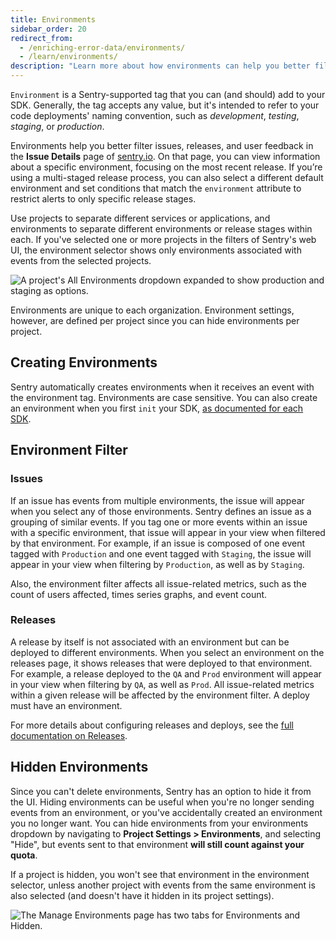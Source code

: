 ```yaml
---
title: Environments
sidebar_order: 20
redirect_from:
  - /enriching-error-data/environments/
  - /learn/environments/
description: "Learn more about how environments can help you better filter issues, releases, and user feedback in the Issue Details page on sentry.io."
---
```


`Environment` is a Sentry-supported tag that you can (and should) add to your SDK. Generally, the tag accepts any value, but it's intended to refer to your code deployments' naming convention, such as _development_, _testing_, _staging_, or _production_.

Environments help you better filter issues, releases, and user feedback in the **Issue Details** page of [sentry.io](https://sentry.io). On that page, you can view information about a specific environment, focusing on the most recent release. If you’re using a multi-staged release process, you can also select a different default environment and set conditions that match the `environment` attribute to restrict alerts to only specific release stages.

Use projects to separate different services or applications, and environments to separate different environments or release stages within each. If you've selected one or more projects in the filters of Sentry's web UI, the environment selector shows only environments associated with events from the selected projects.

![A project's All Environments dropdown expanded to show production and staging as options.](env_dropdown.png)

Environments are unique to each organization. Environment settings, however, are defined per project since you can hide environments per project.

## Creating Environments

Sentry automatically creates environments when it receives an event with the environment tag. Environments are case sensitive. You can also create an environment when you first `init` your SDK, [as documented for each SDK](/platform-redirect/?next=/configuration/environments/).

## Environment Filter

### Issues

If an issue has events from multiple environments, the issue will appear when you select any of those environments. Sentry defines an issue as a grouping of similar events. If you tag one or more events within an issue with a specific environment, that issue will appear in your view when filtered by that environment. For example, if an issue is composed of one event tagged with `Production` and one event tagged with `Staging`, the issue will appear in your view when filtering by `Production`, as well as by `Staging`.

Also, the environment filter affects all issue-related metrics, such as the count of users affected, times series graphs, and event count.

### Releases

A release by itself is not associated with an environment but can be deployed to different environments. When you select an environment on the releases page, it shows releases that were deployed to that environment. For example, a release deployed to the `QA` and `Prod` environment will appear in your view when filtering by `QA`, as well as `Prod`. All issue-related metrics within a given release will be affected by the environment filter. A deploy must have an environment.

For more details about configuring releases and deploys, see the [full documentation on Releases](/product/releases/).

## Hidden Environments

Since you can't delete environments, Sentry has an option to hide it from the UI. Hiding environments can be useful when you're no longer sending events from an environment, or you've accidentally created an environment you no longer want. You can hide environments from your environments dropdown by navigating to **Project Settings > Environments**, and selecting "Hide", but events sent to that environment **will still count against your quota**.

If a project is hidden, you won't see that environment in the environment selector, unless another project with events from the same environment is also selected (and doesn't have it hidden in its project settings).

![The Manage Environments page has two tabs for Environments and Hidden.](env_hidden.png)
